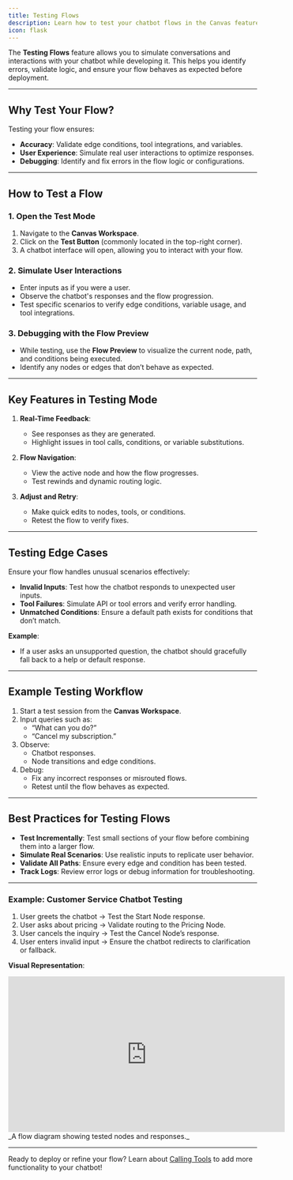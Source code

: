 ```yaml
---
title: Testing Flows
description: Learn how to test your chatbot flows in the Canvas feature during development.
icon: flask
---
```


The **Testing Flows** feature allows you to simulate conversations and interactions with your chatbot while developing it. This helps you identify errors, validate logic, and ensure your flow behaves as expected before deployment.

---

## Why Test Your Flow?

Testing your flow ensures:

- **Accuracy**: Validate edge conditions, tool integrations, and variables.
- **User Experience**: Simulate real user interactions to optimize responses.
- **Debugging**: Identify and fix errors in the flow logic or configurations.

---

## How to Test a Flow

### 1. Open the Test Mode

1. Navigate to the **Canvas Workspace**.
2. Click on the **Test Button** (commonly located in the top-right corner).
3. A chatbot interface will open, allowing you to interact with your flow.

### 2. Simulate User Interactions

- Enter inputs as if you were a user.
- Observe the chatbot's responses and the flow progression.
- Test specific scenarios to verify edge conditions, variable usage, and tool integrations.

### 3. Debugging with the Flow Preview

- While testing, use the **Flow Preview** to visualize the current node, path, and conditions being executed.
- Identify any nodes or edges that don’t behave as expected.

---

## Key Features in Testing Mode

1. **Real-Time Feedback**:

   - See responses as they are generated.
   - Highlight issues in tool calls, conditions, or variable substitutions.

2. **Flow Navigation**:

   - View the active node and how the flow progresses.
   - Test rewinds and dynamic routing logic.

3. **Adjust and Retry**:
   - Make quick edits to nodes, tools, or conditions.
   - Retest the flow to verify fixes.

---

## Testing Edge Cases

Ensure your flow handles unusual scenarios effectively:

- **Invalid Inputs**: Test how the chatbot responds to unexpected user inputs.
- **Tool Failures**: Simulate API or tool errors and verify error handling.
- **Unmatched Conditions**: Ensure a default path exists for conditions that don’t match.

**Example**:

- If a user asks an unsupported question, the chatbot should gracefully fall back to a help or default response.

---

## Example Testing Workflow

1. Start a test session from the **Canvas Workspace**.
2. Input queries such as:
   - “What can you do?”
   - “Cancel my subscription.”
3. Observe:
   - Chatbot responses.
   - Node transitions and edge conditions.
4. Debug:
   - Fix any incorrect responses or misrouted flows.
   - Retest until the flow behaves as expected.

---

## Best Practices for Testing Flows

- **Test Incrementally**: Test small sections of your flow before combining them into a larger flow.
- **Simulate Real Scenarios**: Use realistic inputs to replicate user behavior.
- **Validate All Paths**: Ensure every edge and condition has been tested.
- **Track Logs**: Review error logs or debug information for troubleshooting.

---

### Example: Customer Service Chatbot Testing

1. User greets the chatbot → Test the Start Node response.
2. User asks about pricing → Validate routing to the Pricing Node.
3. User cancels the inquiry → Test the Cancel Node’s response.
4. User enters invalid input → Ensure the chatbot redirects to clarification or fallback.

**Visual Representation**:

<iframe
  width="560"
  height="315"
  src="https://www.youtube.com/embed/F8LED9jwmsE?start=127&si=q6HbOmiHLb5QjAZy"
  title="YouTube video player"
  frameborder="0"
  allow="accelerometer; autoplay; clipboard-write; encrypted-media; gyroscope; picture-in-picture; web-share"
  referrerpolicy="strict-origin-when-cross-origin"
  allowfullscreen
></iframe>
_A flow diagram showing tested nodes and responses._

---

Ready to deploy or refine your flow? Learn about [Calling Tools](calling-tools) to add more functionality to your chatbot!
